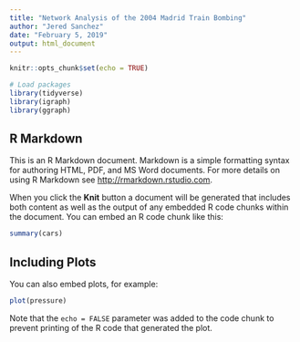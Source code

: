 ```yaml
---
title: "Network Analysis of the 2004 Madrid Train Bombing"
author: "Jered Sanchez"
date: "February 5, 2019"
output: html_document
---
```


```r
knitr::opts_chunk$set(echo = TRUE)

```

```r
# Load packages
library(tidyverse)
library(igraph)
library(ggraph)
```


## R Markdown

This is an R Markdown document. Markdown is a simple formatting syntax for authoring HTML, PDF, and MS Word documents. For more details on using R Markdown see <http://rmarkdown.rstudio.com>.

When you click the **Knit** button a document will be generated that includes both content as well as the output of any embedded R code chunks within the document. You can embed an R code chunk like this:

```r
summary(cars)
```

## Including Plots

You can also embed plots, for example:

```r
plot(pressure)
```

Note that the `echo = FALSE` parameter was added to the code chunk to prevent printing of the R code that generated the plot.
